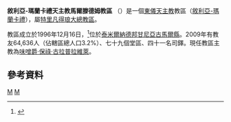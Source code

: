 {{Infobox Roman Catholic diocese
|Roman Catholic Diocese of=敘利亞-瑪蘭卡禮天主教<br>馬爾滕德姆教區
|Latin name of diocese= Eparchia Mavelikarensis
|image=
|caption=
|location= [[印度|印度]]
|territory=[[泰米爾納德邦|泰米爾納德邦]][[甘尼亞古馬爾縣|甘尼亞古馬爾縣]]
|population=64,636
|rite=[[敘利亞禮|敘利亞禮]]
|eastern church=[[敘利亞-瑪蘭卡禮天主教會|敘利亞-瑪蘭卡禮天主教會]]
|patron=
|province=特里凡得琅
|established= 1996年
|cathedral=[[基督君王主教座堂_(馬爾滕德姆)|基督君王主教座堂]]
|co-cathedral=
|leadership= 主教
|website=
|pope=
|patriarch=
|metropolitan=
|major archbishop=
|ordinary=
味噌爵‧保祿‧古拉普拉維萊|coadjutor archbishop=
|coadjutor bishop=
|auxiliary=
|emeritus=
}}

'''敘利亞-瑪蘭卡禮天主教馬爾滕德姆教區''' （{{lang-la|Eparchia Mavelikarensis}}）是一個[[東儀天主教|東儀天主教]]教區（[[敘利亞-瑪蘭卡禮天主教會|敘利亞-瑪蘭卡禮]]），屬[[敘利亞-瑪蘭卡禮天主教特里凡得琅大總教區|特里凡得琅大總教區]]。

教區成立於1996年12月16日，<ref>{{Cite web |url=http://www.vatican.va/holy_father/john_paul_ii/apost_constitutions/documents/hf_jp-ii_apc_19961216_trivandrensis-syrorum-malankarensium_lt.html |title=升為教區的宗座憲令 |accessdate=2013-04-13 |archive-date=2013-03-02 |archive-url=https://web.archive.org/web/20130302225950/http://www.vatican.va/holy_father/john_paul_ii/apost_constitutions/documents/hf_jp-ii_apc_19961216_trivandrensis-syrorum-malankarensium_lt.html |dead-url=no }}</ref>位於[[泰米爾納德邦|泰米爾納德邦]][[甘尼亞古馬爾縣|甘尼亞古馬爾縣]]。2009年有教友64,636人（佔轄區總人口3.2%）、七十九個堂區、四十一名司鐸。現任教區主教為[[味噌爵‧保祿‧古拉普拉維萊|味噌爵‧保祿‧古拉普拉維萊]]。

==參考資料==
{{reflist}}
{{敘利亞-瑪蘭卡禮天主教會教區}}
[[Category:印度天主教教區|M]]
[[Category:敘利亞-瑪蘭卡禮天主教教區|M]]